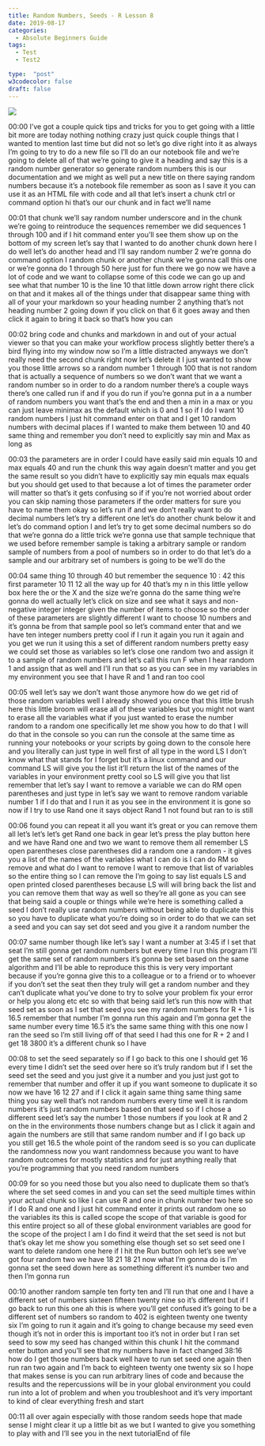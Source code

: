 ```yaml
---
title: Random Numbers, Seeds - R Lesson 8
date: 2019-08-17
categories:
  - Absolute Beginners Guide
tags:
  - Test
  - Test2

type:  "post"
w3codecolor: false
draft: false
---
```


<a href="https://www.youtube.com/watch?v=TwzmPV_zJKw">
<img src="https://www.cradletograver.com/auto-posts/images/Sequence,RepeatandSample-RLesson7.webm.jpg">
</a>









00:00
I've got a couple quick tips and tricks for you to get going with a little bit
more are today nothing nothing crazy just quick couple
things that I wanted to mention last time but did not so let's go dive right
into it as always I'm going to try to do a new
file so I'll do an our notebook file and we're going to delete all of that we're
going to give it a heading and say this is a random number generator so generate
random numbers this is our documentation and we might as well put a new title on
there saying random numbers because it's a notebook file remember as soon as I
save it you can use it as an HTML file with code and all that let's insert a
chunk ctrl or command option hi that's our our chunk and in fact we'll name

00:01
that chunk we'll say random number underscore and in the chunk we're going
to reintroduce the sequences remember we
did sequences 1 through 100 and if I hit
command enter you'll see them show up on
the bottom of my screen let's say that I wanted to do another chunk down here I
do well let's do another head and I'll say random number 2 we're gonna do
command option I random chunk or another
chunk we're gonna call this one or we're gonna do 1 through 50 here just for fun
there we go now we have a lot of code and we want to collapse some of this
code we can go up and see what that number 10 is the line 10 that little
down arrow right there click on that and it makes all of the things under that
disappear same thing with all of your your markdown so your heading number 2
anything that's not heading number 2 going down if you click on that 6 it
goes away and then click it again to bring it back so that's how you can

00:02
bring code and chunks and markdown in and out of your actual viewer so that
you can make your workflow process slightly better there's a bird flying
into my window now so I'm a little distracted anyways
we don't really need the second chunk right now let's delete it I just wanted
to show you those little arrows so a random number 1 through 100 that is not
random that is actually a sequence of numbers so we don't want that we want a
random number so in order to do a random
number there's a couple ways there's one called run if and if you do run if
you're gonna put in a a number of random
numbers you want that's the end and then a min in a max or you can just leave
minimax as the default which is 0 and 1 so if I do I want 10 random numbers I
just hit command enter on that and I get
10 random numbers with decimal places if I wanted to make them between 10 and 40
same thing and remember you don't need to explicitly say min and Max as long as

00:03
the parameters are in order I could have
easily said min equals 10 and max equals 40 and run the chunk this way again
doesn't matter and you get the same result so you didn't have to explicitly
say min equals max equals but you should get used to that because a lot of times
the parameter order will matter so that's it gets confusing so if if you're
not worried about order you can skip naming those parameters if the order
matters for sure you have to name them okay so let's run if and we don't really
want to do decimal numbers let's try a different one let's do another chunk
below it and let's do command option I and let's try to get some decimal
numbers so do that we're gonna do a little trick we're gonna use that sample
technique that we used before remember sample is taking a arbitrary
sample or random sample of numbers from a pool of numbers so in order to do that
let's do a sample and our arbitrary set of numbers is going to be we'll do the

00:04
same thing 10 through 40 but remember the sequence 10 : 42 this first
parameter 10 11 12 all the way up for 40 that's my n in this little yellow box
here the or the X and the size we're gonna do the same thing we're gonna do
well actually let's click on size and see what it says and non-negative
integer integer given the number of items to choose so the order of these
parameters are slightly different I want to choose 10 numbers
and it's gonna be from that sample pool so let's command enter that and we have
ten integer numbers pretty cool if I run
it again you run it again and you get we run it using this a set of different
random numbers pretty easy we could set those as variables so let's close one
random two and assign it to a sample of random numbers and let's call this run F
when I hear random 1 and assign that as well and I'll run that so as you can see
in my variables in my environment you see that I have R and 1 and ran too cool

00:05
well let's say we don't want those anymore how do we get rid of those
random variables well I already showed you once that this little brush here
this little broom will erase all of these variables but you might not want
to erase all the variables what if you just wanted to erase the number random
to a random one specifically let me show
you how to do that I will do that in the console so you can run the console at
the same time as running your notebooks or your scripts by going down to the
console here and you literally can just type in well first of all type in the
word LS I don't know what that stands for I forget but it's a linux command
and our command LS will give you the list it'll return the list of the names
of the variables in your environment pretty cool so LS will give you that
list remember that let's say I want to remove a variable we can do RM open
parentheses and just type in let's say we want to remove random variable number
1 if I do that and I run it as you see in the environment it is gone so now if
I try to use Rand one it says object Rand 1 not found but ran to is still

00:06
found you can repeat it all you want it's great or you can remove them all
let's let's let's get Rand one back in gear let's press the play button here
and we have Rand one and two we want to remove them all remember LS open
parentheses close parentheses did a random one a random - it gives you a
list of the names of the variables what I can do is I can do RM so remove and
what do I want to remove I want to remove that list of variables so the
entire thing so I can remove the I'm going to say list equals LS and open
printed closed parentheses because LS will will bring back the list and you
can remove them that way as well so they're all gone as you can see that
being said a couple or things while we're here is something
called a seed I don't really use random numbers without being able to duplicate
this so you have to duplicate what you're doing so in order to do that we
can set a seed and you can say set dot seed and you give it a random number the

00:07
same number though like let's say I want a number at 3:45 if I set that seat I'm
still gonna get random numbers but every time I run this program I'll get the
same set of random numbers it's gonna be
set based on the same algorithm and I'll be able to reproduce this this is very
very important because if you're gonna give this to a colleague or to a friend
or to whoever if you don't set the seat then they truly will get a random number
and they can't duplicate what you've done to try to solve your problem fix
your error or help you along etc etc so with that being said let's run this now
with that seed set as soon as I set that
seed you see my random numbers for R + 1 is 16.5 remember that number I'm gonna
run this again and I'm gonna get the same number every time 16.5 it's the
same same thing with this one now I ran the seed so I'm still living off of that
seed I had this one for R + 2 and I get 18 3800 it's a different chunk so I have

00:08
to set the seed separately so if I go back to this one I should get 16 every
time I didn't set the seed over here so it's truly random but if I set the seed
set the seed and you just give it a number and you just just got to remember
that number and offer it up if you want someone to duplicate it so now we have
16 12 27 and if I click it again same thing same thing same thing you say well
that's not random numbers every time well it is random numbers it's just
random numbers based on that seed so if I chose a different seed let's say the
number 1 those numbers if you look at R and 2 on the in the environments those
numbers change but as I click it again and again the numbers are still that
same random number and if I go back up you still get 16.5 the whole point of
the random seed is so you can duplicate the randomness now you want randomness
because you want to have random outcomes for mostly statistics and for
just anything really that you're programming that you need random numbers

00:09
for so you need those but you also need to duplicate them so that's where the
set seed comes in and you can set the seed multiple times within your actual
chunk so like I can use R and one in chunk number two here so if I do R and
one and I just hit command enter it prints out random one so the variables
its this is called scope the scope of that variable is good for this entire
project so all of these global environment variables are good for the
scope of the project I am I do find it weird that the set seed is not but
that's okay let me show you something else though set so set seed one I want
to delete random one here if I hit the Run button ooh let's see we've got four
random two we have 18 21 18 21 now what I'm gonna do is I'm gonna set the seed
down here as something different it's number two and then I'm gonna run

00:10
another random sample ten forty ten and I'll run that one and I have a different
set of numbers sixteen fifteen twenty nine so it's different but if I go back
to run this one ah this is where you'll get confused it's going to be a
different set of numbers so random to 402 is eighteen twenty one twenty six
I'm going to run it again and it's going to change because my seed even though
it's not in order this is important too it's not in order but I ran set seed to
sow my seed has changed within this chunk I hit the command enter button and
you'll see that my numbers have in fact changed 38:16 how do I get those numbers
back well have to run set seed one again then run ran two again and I'm back to
eighteen twenty one twenty six so I hope that makes sense is you can run
arbitrary lines of code and because the results and the repercussions will be in
your global environment you could run into a lot of problem and when you
troubleshoot and it's very important to kind of clear everything fresh and start

00:11
all over again especially with those random seeds hope
that made sense I might clear it up a little bit as we
but I wanted to give you something to play with and I'll see you in the next
tutorialEnd of file

